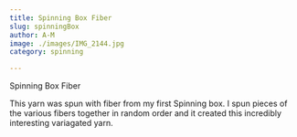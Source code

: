 ```yaml
---
title: Spinning Box Fiber
slug: spinningBox
author: A-M
image: ./images/IMG_2144.jpg
category: spinning

---
```


<div className="main-page-container">
  <p className="main-page-header">Spinning Box Fiber</p>


  <p className="post-text">
This yarn was spun with fiber from my first Spinning box. I spun pieces of the various fibers together in random order and it created this incredibly interesting variagated yarn.
  </p>

</div>



